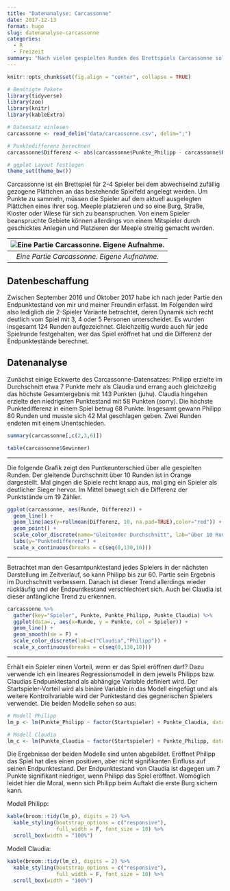 ```yaml
---
title: "Datenanalyse: Carcassonne"
date: 2017-12-13
format: hugo
slug: datenanalyse-carcassonne
categories: 
  - R
  - Freizeit
summary: "Nach vielen gespielten Runden des Brettspiels Carcassonne soll statistisch überprüft werden, wer der bessere Spieler ist."
---
```


```r
knitr::opts_chunk$set(fig.align = "center", collapse = TRUE)

# Benötigte Pakete
library(tidyverse)
library(zoo)
library(knitr)
library(kableExtra)

# Datensatz einlesen
carcassonne <- read_delim("data/carcassonne.csv", delim=";")

# Punktedifferenz berechnen
carcassonne$Differenz <- abs(carcassonne$Punkte_Philipp - carcassonne$Punkte_Claudia)

# ggplot Layout festlegen
theme_set(theme_bw())
```

Carcassonne ist ein Brettspiel für 2-4 Spieler bei dem abwechselnd zufällig gezogene Plättchen an das bestehende Spielfeld angelegt werden. Um Punkte zu sammeln, müssen die Spieler auf dem aktuell ausgelegten Plättchen eines ihrer sog. Meeple platzieren und so eine Burg, Straße, Kloster oder Wiese für sich zu beanspruchen. Von einem Spieler beanspruchte Gebiete können allerdings von einem Mitspieler durch geschicktes Anlegen und Platzieren der Meeple streitig gemacht werden. 

| ![Eine Partie Carcassonne. Eigene Aufnahme.](/img/carcassonne.jpg) |
|:--:| 
| *Eine Partie Carcassonne. Eigene Aufnahme.* |

## **Datenbeschaffung**

Zwischen September 2016 und Oktober 2017 habe ich nach jeder Partie den Endpunktestand von mir und meiner Freundin erfasst. Im Folgenden wird also lediglich die 2-Spieler Variante betrachtet, deren Dynamik sich recht deutlich vom Spiel mit 3, 4 oder 5 Personen unterscheidet. Es wurden insgesamt 124 Runden aufgezeichnet. Gleichzeitig wurde auch für jede Spielrunde festgehalten, wer das Spiel eröffnet hat und die Differenz der Endpunktestände berechnet.

## **Datenanalyse**

Zunächst einige Eckwerte des Carcassonne-Datensatzes: Philipp erzielte im Durchschnitt etwa 7 Punkte mehr als Claudia und errang auch gleichzeitig das höchste Gesamtergebnis mit 143 Punkten (juhu). Claudia hingehen erzielte den niedrigsten Punktestand mit 58 Punkten (sorry). Die höchste Punktedifferenz in einem Spiel betrug 68 Punkte. Insgesamt gewann Philipp 80 Runden und musste sich 42 Mal geschlagen geben. Zwei Runden endeten mit einem Unentschieden. 

```r
summary(carcassonne[,c(2,3,6)])

table(carcassonne$Gewinner)
```

*****

Die folgende Grafik zeigt den Puntkeunterschied über alle gespielten Runden. Der gleitende Durchschnitt über 10 Runden ist in Orange dargestellt. Mal gingen die Spiele recht knapp aus, mal ging ein Spieler als deutlicher Sieger hervor. Im Mittel bewegt sich die Differenz der Punktstände um 19 Zähler. 

```r
ggplot(carcassonne, aes(Runde, Differenz)) + 
  geom_line() + 
  geom_line(aes(y=rollmean(Differenz, 10, na.pad=TRUE),color="red")) +
  geom_point() +
  scale_color_discrete(name="Gleitender Durchschnitt", lab="über 10 Runden") +
  labs(y="Punktedifferenz") +
  scale_x_continuous(breaks = c(seq(0,130,10)))
```

*****

Betrachtet man den Gesamtpunktestand jedes Spielers in der nächsten Darstellung im Zeitverlauf, so kann Philipp bis zur 60. Partie sein Ergebnis im Durchschnitt verbessern. Danach ist dieser Trend allerdings wieder rückläufig und der Endpuntkestand verschlechtert sich. Auch bei Claudia ist dieser anfängliche Trend zu erkennen.

```r
carcassonne %>%
  gather(key="Spieler", Punkte, Punkte_Philipp, Punkte_Claudia) %>%
  ggplot(data=., aes(x=Runde, y = Punkte, col = Spieler)) +
  geom_line() +
  geom_smooth(se = F) +
  scale_color_discrete(lab=c("Claudia","Philipp")) +
  scale_x_continuous(breaks = c(seq(0,130,10)))
```

*****

Erhält ein Spieler einen Vorteil, wenn er das Spiel eröffnen darf? Dazu verwende ich ein lineares Regressionsmodell in dem jeweils Philipps bzw. Claudias Endpunktestand als abhängige Variable definiert wird. Der Startspieler-Vorteil wird als binäre Variable in das Modell eingefügt und als weitere Kontrollvariable wird der Punktestand des gegnerischen Spielers verwendet. Die beiden Modelle sehen so aus:

```r
# Modell Philipp
lm_p <- lm(Punkte_Philipp ~ factor(Startspieler) + Punkte_Claudia, data = carcassonne)

# Modell Claudia
lm_c <- lm(Punkte_Claudia ~ factor(Startspieler) + Punkte_Philipp, data = carcassonne)
```

Die Ergebnisse der beiden Modelle sind unten abgebildet. Eröffnet Philipp das Spiel hat dies einen positiven, aber nicht signifikanten Einfluss auf seinen Endpunktestand. Der Endpunktestand von Claudia ist dagegen um 7 Punkte signifikant niedriger, wenn Philipp das Spiel eröffnet. Womöglich leidet hier die Moral, wenn sich Philipp beim Auftakt die erste Burg sichern kann.

Modell Philipp:
```r
kable(broom::tidy(lm_p), digits = 2) %>%
  kable_styling(bootstrap_options = c("responsive"),
                full_width = F, font_size = 10) %>%
  scroll_box(width = "100%")
```

Modell Claudia:
```r
kable(broom::tidy(lm_c), digits = 2) %>%
  kable_styling(bootstrap_options = c("responsive"),
                full_width = F, font_size = 10) %>%
  scroll_box(width = "100%")
```
